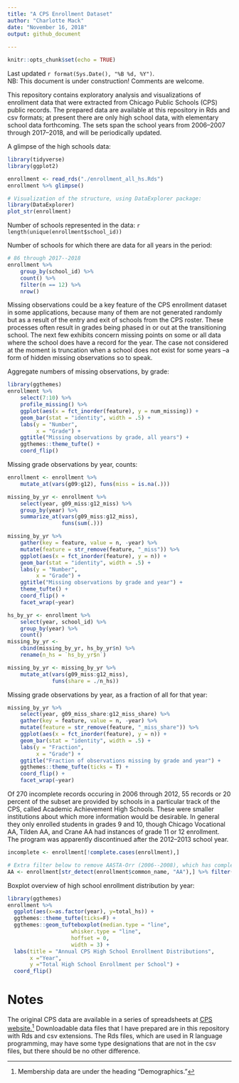 ```yaml
---
title: "A CPS Enrollment Dataset"
author: "Charlotte Mack"
date: "November 16, 2018"
output: github_document 
 
---
```


```r
knitr::opts_chunk$set(echo = TRUE)
```
Last updated `r format(Sys.Date(), "%B %d, %Y")`.  
NB: This document is under construction! Comments are welcome.

This repository contains exploratory analysis and visualizations of enrollment data that were extracted from Chicago Public Schools (CPS) public records. The prepared data are available at this repository in Rds and csv formats; at present there are only high school data, with elementary school data forthcoming. The sets span the school years from 2006--2007 through 2017--2018, and will be periodically updated.

A glimpse of the high schools data:
```r
library(tidyverse)
library(ggplot2)
```
```r
enrollment <- read_rds("./enrollment_all_hs.Rds")
enrollment %>% glimpse()
```

```r
# Visualization of the structure, using DataExplorer package:
library(DataExplorer)
plot_str(enrollment)
```

Number of schools represented in the data:
`r length(unique(enrollment$school_id))`


Number of schools for which there are data for all years in the period:
```r
# 86 through 2017--2018
enrollment %>% 
    group_by(school_id) %>% 
    count() %>% 
    filter(n == 12) %>% 
    nrow()
```

Missing observations could be a key feature of the CPS enrollment dataset in some applications, because many of them are not generated randomly but as a result of the entry and exit of schools from the CPS roster. These processes often result in grades being phased in or out at the transitioning school. The next few exhibits concern missing points on some or all data where the school does have a record for the year. The case not considered at the moment is truncation when a school does not exist for some years --a form of hidden missing observations so to speak.

Aggregate numbers of missing observations, by grade:
```r
library(ggthemes)
enrollment %>% 
    select(7:10) %>% 
    profile_missing() %>% 
    ggplot(aes(x = fct_inorder(feature), y = num_missing)) +
    geom_bar(stat = "identity", width = .5) + 
    labs(y = "Number",
         x = "Grade") +
    ggtitle("Missing observations by grade, all years") +
    ggthemes::theme_tufte() +
    coord_flip()
```

Missing grade observations by year, counts:
```r
enrollment <- enrollment %>% 
    mutate_at(vars(g09:g12), funs(miss = is.na(.)))

missing_by_yr <- enrollment %>% 
    select(year, g09_miss:g12_miss) %>% 
    group_by(year) %>% 
    summarize_at(vars(g09_miss:g12_miss), 
                 funs(sum(.)))

```

```r
missing_by_yr %>% 
    gather(key = feature, value = n, -year) %>% 
    mutate(feature = str_remove(feature, "_miss")) %>%
    ggplot(aes(x = fct_inorder(feature), y = n)) +
    geom_bar(stat = "identity", width = .5) + 
    labs(y = "Number",
         x = "Grade") +
    ggtitle("Missing observations by grade and year") +
    theme_tufte() +
    coord_flip() +
    facet_wrap(~year)

```
```r
hs_by_yr <- enrollment %>%
    select(year, school_id) %>% 
    group_by(year) %>% 
    count()
missing_by_yr <- 
    cbind(missing_by_yr, hs_by_yr$n) %>% 
    rename(n_hs = `hs_by_yr$n`)

missing_by_yr <- missing_by_yr %>% 
    mutate_at(vars(g09_miss:g12_miss), 
              funs(share = ./n_hs))

```

Missing grade observations by year, as a fraction of all for that year:
```r
missing_by_yr %>% 
    select(year, g09_miss_share:g12_miss_share) %>% 
    gather(key = feature, value = n, -year) %>% 
    mutate(feature = str_remove(feature, "_miss_share")) %>%
    ggplot(aes(x = fct_inorder(feature), y = n)) +
    geom_bar(stat = "identity", width = .5) + 
    labs(y = "Fraction",
         x = "Grade") +
    ggtitle("Fraction of observations missing by grade and year") +
    ggthemes::theme_tufte(ticks = T) +
    coord_flip() +
    facet_wrap(~year)

```

Of 270 incomplete records occuring in 2006 through 2012, 55 records or 20 percent of the subset are provided by schools in a particular track of the CPS, called Academic Achievement High Schools. These were smaller institutions about which more information would be desirable. In general they only enrolled students in grades 9 and 10, though Chicago Vocational AA, Tilden AA, and Crane AA had instances of grade 11 or 12 enrollment. The program was apparently discontinued after the 2012--2013 school year.

```r
incomplete <- enrollment[!complete.cases(enrollment),]

# Extra filter below to remove AASTA-Orr (2006--2008), which has complete records and which might not be an AA school; should check on this somehow.
AA <- enrollment[str_detect(enrollment$common_name, "AA"),] %>% filter(school_id != 610303)

```

Boxplot overview of high school enrollment distribution by year:
```r
library(ggthemes)
enrollment %>% 
  ggplot(aes(x=as.factor(year), y=total_hs)) + 
  ggthemes::theme_tufte(ticks=F) + 
  ggthemes::geom_tufteboxplot(median.type = "line", 
                    whisker.type = "line", 
                    hoffset = 0, 
                    width = 3) + 
  labs(title = "Annual CPS High School Enrollment Distributions", 
       x ="Year", 
       y ="Total High School Enrollment per School") + 
  coord_flip()
```

# Notes
The original CPS data are available in a series of spreadsheets at [CPS website.](http://www.cps.edu/SchoolData/Pages/SchoolData.aspx)^[Membership data are under the heading "Demographics."]
Downloadable data files that I have prepared are in this repository with Rds and csv extensions. The Rds files, which are used in R language programming, may have some type designations that are not in the csv files, but there should be no other difference.